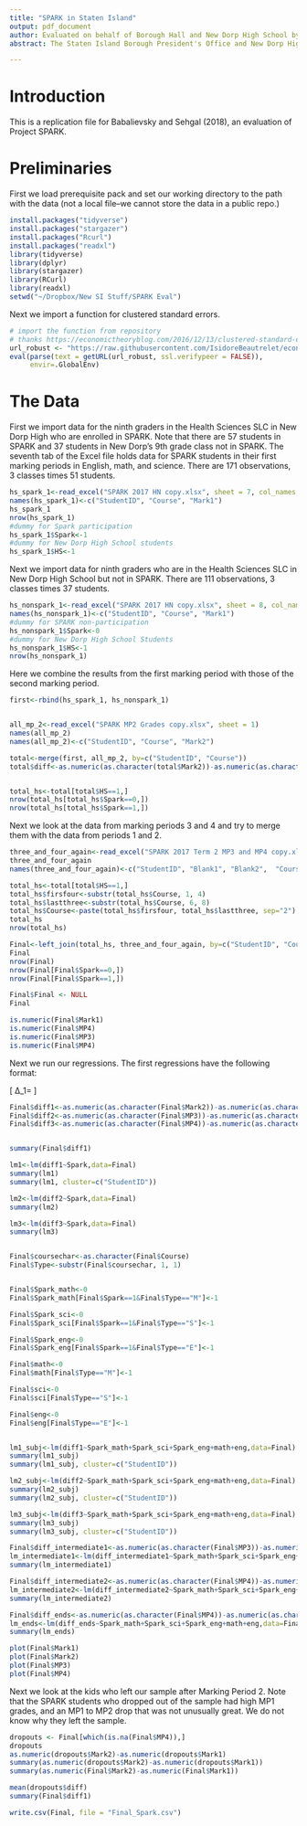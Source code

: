 ```yaml
---
title: "SPARK in Staten Island"
output: pdf_document
author: Evaluated on behalf of Borough Hall and New Dorp High School by Fil Babalievsky and Atishay Sehgal
abstract: The Staten Island Borough President's Office and New Dorp High School, advised by Dr. John Ratey, have begun an evaluation of the effects of intense aerobic exercise on academic achievement.

---
```


# Introduction

This is a replication file for Babalievsky and Sehgal (2018), an evaluation of Project SPARK.

# Preliminaries

First we load prerequisite pack and set our working directory to the path with the data (not a local file--we cannot store the data in a public repo.)

```r
install.packages("tidyverse")
install.packages("stargazer")
install.packages("Rcurl")
install.packages("readxl")
library(tidyverse)
library(dplyr)
library(stargazer)
library(RCurl)
library(readxl)
setwd("~/Dropbox/New SI Stuff/SPARK Eval")
```

Next we import a function for clustered standard errors.

```r
# import the function from repository
# thanks https://economictheoryblog.com/2016/12/13/clustered-standard-errors-in-r/
url_robust <- "https://raw.githubusercontent.com/IsidoreBeautrelet/economictheoryblog/master/robust_summary.R"
eval(parse(text = getURL(url_robust, ssl.verifypeer = FALSE)),
     envir=.GlobalEnv)
```

# The Data

First we import data for the ninth graders in the Health Sciences SLC in New Dorp High who are enrolled in SPARK. Note that there are 57 students in SPARK and 37 students in New Dorp's 9th grade class not in SPARK. The seventh tab of the Excel file holds data for SPARK students in their first marking periods in English, math, and science. There are 171 observations, 3 classes times 51 students.

```r
hs_spark_1<-read_excel("SPARK 2017 HN copy.xlsx", sheet = 7, col_names = FALSE)
names(hs_spark_1)<-c("StudentID", "Course", "Mark1")
hs_spark_1
nrow(hs_spark_1)
#dummy for Spark participation
hs_spark_1$Spark<-1
#dummy for New Dorp High School students
hs_spark_1$HS<-1
```

Next we import data for ninth graders who are in the Health Sciences SLC in New Dorp High School but not in SPARK. There are 111 observations, 3 classes times 37 students.

```r
hs_nonspark_1<-read_excel("SPARK 2017 HN copy.xlsx", sheet = 8, col_names = FALSE)
names(hs_nonspark_1)<-c("StudentID", "Course", "Mark1")
#dummy for SPARK non-participation
hs_nonspark_1$Spark<-0
#dummy for New Dorp High School Students
hs_nonspark_1$HS<-1
nrow(hs_nonspark_1)
```


Here we combine the results from the first marking period with those of the second marking period.

```r
first<-rbind(hs_spark_1, hs_nonspark_1)


all_mp_2<-read_excel("SPARK MP2 Grades copy.xlsx", sheet = 1)
names(all_mp_2)
names(all_mp_2)<-c("StudentID", "Course", "Mark2")

total<-merge(first, all_mp_2, by=c("StudentID", "Course"))
total$diff<-as.numeric(as.character(total$Mark2))-as.numeric(as.character(total$Mark1))


total_hs<-total[total$HS==1,]
nrow(total_hs[total_hs$Spark==0,])
nrow(total_hs[total_hs$Spark==1,])

```


Next we look at the data from marking periods 3 and 4 and try to merge them with the data from periods 1 and 2.

```r
three_and_four_again<-read_excel("SPARK 2017 Term 2 MP3 and MP4 copy.xlsx", sheet = 1)
three_and_four_again
names(three_and_four_again)<-c("StudentID", "Blank1", "Blank2",  "Course", "Blank3", "Blank4", "Blank5", "Blank6", "MP3", "MP4", "Final")

total_hs<-total[total$HS==1,]
total_hs$firsfour<-substr(total_hs$Course, 1, 4)
total_hs$lastthree<-substr(total_hs$Course, 6, 8)
total_hs$Course<-paste(total_hs$firsfour, total_hs$lastthree, sep="2")
total_hs
nrow(total_hs)

Final<-left_join(total_hs, three_and_four_again, by=c("StudentID", "Course"))
Final
nrow(Final)
nrow(Final[Final$Spark==0,])
nrow(Final[Final$Spark==1,])

Final$Final <- NULL
Final

is.numeric(Final$Mark1)
is.numeric(Final$MP4)
is.numeric(Final$MP3)
is.numeric(Final$MP4)
```

Next we run our regressions. The first regressions have the following format:

\[ Δ_1= \]

```r
Final$diff1<-as.numeric(as.character(Final$Mark2))-as.numeric(as.character(Final$Mark1))
Final$diff2<-as.numeric(as.character(Final$MP3))-as.numeric(as.character(Final$Mark1))
Final$diff3<-as.numeric(as.character(Final$MP4))-as.numeric(as.character(Final$Mark1))


summary(Final$diff1)

lm1<-lm(diff1~Spark,data=Final)
summary(lm1)
summary(lm1, cluster=c("StudentID"))

lm2<-lm(diff2~Spark,data=Final)
summary(lm2)

lm3<-lm(diff3~Spark,data=Final)
summary(lm3)


Final$coursechar<-as.character(Final$Course)
Final$Type<-substr(Final$coursechar, 1, 1)


Final$Spark_math<-0
Final$Spark_math[Final$Spark==1&Final$Type=="M"]<-1

Final$Spark_sci<-0
Final$Spark_sci[Final$Spark==1&Final$Type=="S"]<-1

Final$Spark_eng<-0
Final$Spark_eng[Final$Spark==1&Final$Type=="E"]<-1

Final$math<-0
Final$math[Final$Type=="M"]<-1

Final$sci<-0
Final$sci[Final$Type=="S"]<-1

Final$eng<-0
Final$eng[Final$Type=="E"]<-1


lm1_subj<-lm(diff1~Spark_math+Spark_sci+Spark_eng+math+eng,data=Final)
summary(lm1_subj)
summary(lm1_subj, cluster=c("StudentID"))

lm2_subj<-lm(diff2~Spark_math+Spark_sci+Spark_eng+math+eng,data=Final)
summary(lm2_subj)
summary(lm2_subj, cluster=c("StudentID"))

lm3_subj<-lm(diff3~Spark_math+Spark_sci+Spark_eng+math+eng,data=Final)
summary(lm3_subj)
summary(lm3_subj, cluster=c("StudentID"))
```




```r

Final$diff_intermediate1<-as.numeric(as.character(Final$MP3))-as.numeric(as.character(Final$Mark2))
lm_intermediate1<-lm(diff_intermediate1~Spark_math+Spark_sci+Spark_eng+math+eng,data=Final)
summary(lm_intermediate1)

Final$diff_intermediate2<-as.numeric(as.character(Final$MP4))-as.numeric(as.character(Final$MP3))
lm_intermediate2<-lm(diff_intermediate2~Spark_math+Spark_sci+Spark_eng+math+eng,data=Final)
summary(lm_intermediate2)

Final$diff_ends<-as.numeric(as.character(Final$MP4))-as.numeric(as.character(Final$Mark2))
lm_ends<-lm(diff_ends~Spark_math+Spark_sci+Spark_eng+math+eng,data=Final)
summary(lm_ends)
```

```r
plot(Final$Mark1)
plot(Final$Mark2)
plot(Final$MP3)
plot(Final$MP4)
```

Next we look at the kids who left our sample after Marking Period 2. Note that the SPARK students who dropped out of the sample had high MP1 grades, and an MP1 to MP2 drop that was not unusually great. We do not know why they left the sample.

```r
dropouts <- Final[which(is.na(Final$MP4)),]
dropouts
as.numeric(dropouts$Mark2)-as.numeric(dropouts$Mark1)
summary(as.numeric(dropouts$Mark2)-as.numeric(dropouts$Mark1))
summary(as.numeric(Final$Mark2)-as.numeric(Final$Mark1))

mean(dropouts$diff)
summary(Final$diff1)

write.csv(Final, file = "Final_Spark.csv")

```
